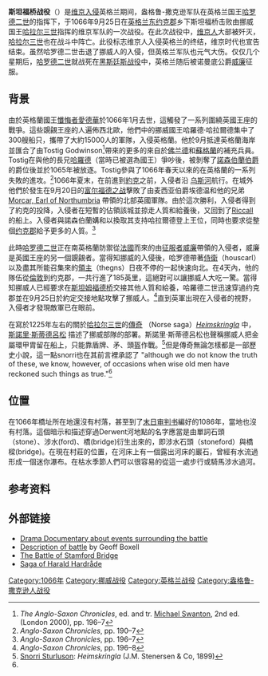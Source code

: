 {{Infobox Military Conflict
| conflict    = 斯坦福桥战役
| partof      = 英格兰[[维京时代|维京入侵]]
| image       = [[Image:Stamford_by_Peter_Nicolai_Arbo.jpg|center]]
| caption     = 
| date        = 1066年9月25日
| place       = [[英格兰|英格兰]][[东约克郡|东约克郡]][[斯坦姆福德桥，东约克郡|斯坦姆福德桥]]
| result      = 英格兰取得决定性胜利
| combatant1  = [[英格兰王国|英格兰王国]]
| combatant2  = [[挪威历史#维京时代|挪威王国]]
| commander1  = [[哈罗德二世|哈罗德二世]]
| commander2  = [[哈拉尔三世_(挪威)|哈拉尔三世]][[陣亡|†]]<br />{{tsl|en|Tostig Godwinson|托斯提·葛溫森}}[[陣亡|†]]
| strength1   = 6,000
| strength2   = 9,000, 300艘运输船
| casualties1 = 3,000
| casualties2 = 8,000 
}}
'''斯坦福桥战役'''（{{lang-en|Battle of Stamford Bridge}}）是[[维京时代|维京入侵]]英格兰期间，盎格鲁-撒克逊军队在英格兰国王[[哈罗德二世|哈罗德二世]]的指挥下，于1066年9月25日在[[英格兰|英格兰]][[东约克郡|东约克郡]]乡下斯坦福桥击败由挪威国王[[哈拉尔三世_(挪威)|哈拉尔三世]]指挥的维京军队的一次战役。在此次战役中，[[维京人|维京人]]大部被歼灭，[[哈拉尔三世_(挪威)|哈拉尔三世]]也在战斗中阵亡。此役标志维京人入侵英格兰的终结，维京时代也宣告结束。虽然哈罗德二世击退了挪威人的入侵，但英格兰军队也元气大伤。仅仅几个星期后，[[哈罗德二世|哈罗德二世]]就战死在[[黑斯廷斯战役|黑斯廷斯战役]]中，英格兰随后被诺曼底公爵[[征服者威廉|威廉]]征服。

==背景==
由於英格蘭國王[[懺悔者愛德華|懺悔者愛德華]]於1066年1月去世，這觸發了一系列圍繞英國王座的戰爭。這些覬覦王座的人遍佈西北歐，他們中的挪威國王哈羅德·哈拉爾德集中了300艘船只，攜帶了大約15000人的軍隊，入侵英格蘭。他於9月抵達英格蘭海岸並匯合了由Tostig Godwinson<ref>''The Anglo-Saxon Chronicles'', ed. and tr. [[Michael_Swanton|Michael Swanton]], 2nd ed. (London 2000), pp. 196–7</ref>帶來的更多的來自於[[佛兰德|佛兰德]]和[[蘇格蘭|蘇格蘭]]的補充兵員。Tostig在與他的長兄[[哈罗德二世|哈羅德]]（當時已被選為國王）爭吵後，被剝奪了[[諾森伯蘭伯爵|諾森伯蘭伯爵]]的爵位後並於1065年被放逐。Tostig參與了1066年春天以來的在英格蘭的一系列失敗的進攻。<ref>''Anglo-Saxon Chronicles'', pp. 190–7</ref>1066年夏末，在前進到[[約克|約克]]之前，入侵者沿 [[乌斯河|乌斯河]]航行。在城外他們於發生在9月20日的[[富尔福德之战|富尔福德之战]]擊敗了由麦西亚伯爵埃德温和他的兄弟 [[Morcar,_Earl_of_Northumbria|Morcar, Earl of Northumbria]] 帶領的北部英國軍隊。由於這次勝利，入侵者得到了約克的投降，入侵者在短暫的佔領該城並掠走人質和給養後，又回到了[[Riccall|Riccall]]的船上。入侵者與諾森伯蘭媾和以換取其支持哈拉爾德登上王位，同時也要求從整個[[约克郡|约克郡]]給予更多的人質。<ref>''Anglo-Saxon Chronicles'', pp. 196–7</ref>

此時[[哈罗德二世|哈罗德二世]]正在南英格蘭防禦從[[法國|法國]]而來的由[[征服者威廉|征服者威廉]]帶領的入侵者，威廉是英國王座的另一個覬覦者。當得知挪威的入侵後，哈罗德帶著[[侍衛|侍衛]]（houscarl）以及盡其所能召集來的[[領主|領主]]（thegns）日夜不停的一起快速向北。在4天內，他的隊伍從[[倫敦|倫敦]]到约克郡，一共行進了185英里，這絕對可以讓挪威人大吃一驚。當得知挪威人已經要求在[[斯坦姆福德桥|斯坦姆福德桥]]交接其他人質和給養，哈羅德二世迅速穿過约克郡並在9月25日於約定交接地點攻擊了挪威人。<ref>''Anglo-Saxon Chronicles'', pp. 196–8</ref>直到英軍出現在入侵者的視野，入侵者才發現敵軍已在眼前。

在寫於1225年左右的關於[[哈拉尔三世_(挪威)|哈拉尔三世]]的[[挪威傳奇|傳奇]] （Norse saga）''[[Heimskringla|Heimskringla]]'' 中，[[斯諾里·斯蒂德呂松|斯諾里·斯蒂德呂松]] 描述了挪威部隊的部署。斯諾里·斯蒂德呂松也聲稱挪威人把金屬環甲胄留在船上，只能靠盾牌、矛、頭盔作戰。<ref name="autogenerated1">[[Snorri_Sturluson|Snorri Sturluson]]: ''Heimskringla'' (J.M. Stenersen & Co, 1899)</ref>但是傳奇無論怎樣都是一部歷史小說，這一點snorri也在其前言裡承認了 "although we do not know the truth of these, we know, however, of occasions when wise old men have reckoned such things as true."<ref name="autogenerated1"/>

==位置==

在1066年橋址所在地還沒有村落，甚至到了[[末日审判书|末日审判书]]編好的1086年，當地也沒有村落。這個暗示和描述穿過Derwent河地點的名字應當是由單詞石頭（stone）、涉水(ford)、橋(bridge)衍生出來的，即涉水石頭（stoneford）與橋樑(bridge)。在現在村莊的位置，在河床上有一個露出河床的巖石，曾經有水流過形成一個迷你瀑布。在枯水季節人們可以很容易的從這一處步行或騎馬涉水過河。

==参考资料==
{{Reflist}}

==外部链接==
* [https://web.archive.org/web/20161013175233/http://www.ibattles.co.uk/ Drama Documentary about events surrounding the battle]
* [http://members.tripod.com/~GeoffBoxell/stamford.htm Description of battle] {{Wayback|url=http://members.tripod.com/~GeoffBoxell/stamford.htm |date=20191017093453 }} by Geoff Boxell
* [http://www.britainexpress.com/History/battles/stamford-bridge.htm The Battle of Stamford Bridge] {{Wayback|url=http://www.britainexpress.com/History/battles/stamford-bridge.htm |date=20201208025151 }}
* [https://web.archive.org/web/20050205092536/http://sunsite.berkeley.edu/OMACL/Heimskringla/hardrade1.html Saga of Harald Hardråde]

[[Category:1066年|Category:1066年]]
[[Category:挪威战役|Category:挪威战役]]
[[Category:英格兰战役|Category:英格兰战役]]
[[Category:盎格鲁-撒克逊人战役|Category:盎格鲁-撒克逊人战役]]